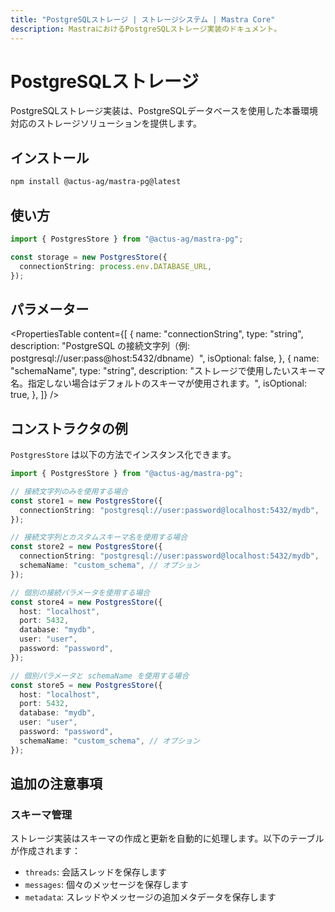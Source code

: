 ```yaml
---
title: "PostgreSQLストレージ | ストレージシステム | Mastra Core"
description: MastraにおけるPostgreSQLストレージ実装のドキュメント。
---
```


# PostgreSQLストレージ

PostgreSQLストレージ実装は、PostgreSQLデータベースを使用した本番環境対応のストレージソリューションを提供します。

## インストール

```bash copy
npm install @actus-ag/mastra-pg@latest
```

## 使い方

```typescript copy showLineNumbers
import { PostgresStore } from "@actus-ag/mastra-pg";

const storage = new PostgresStore({
  connectionString: process.env.DATABASE_URL,
});
```

## パラメーター

<PropertiesTable
  content={[
    {
      name: "connectionString",
      type: "string",
      description:
        "PostgreSQL の接続文字列（例: postgresql://user:pass@host:5432/dbname）",
      isOptional: false,
    },
    {
      name: "schemaName",
      type: "string",
      description:
        "ストレージで使用したいスキーマ名。指定しない場合はデフォルトのスキーマが使用されます。",
      isOptional: true,
    },
  ]}
/>

## コンストラクタの例

`PostgresStore` は以下の方法でインスタンス化できます。

```ts
import { PostgresStore } from "@actus-ag/mastra-pg";

// 接続文字列のみを使用する場合
const store1 = new PostgresStore({
  connectionString: "postgresql://user:password@localhost:5432/mydb",
});

// 接続文字列とカスタムスキーマ名を使用する場合
const store2 = new PostgresStore({
  connectionString: "postgresql://user:password@localhost:5432/mydb",
  schemaName: "custom_schema", // オプション
});

// 個別の接続パラメータを使用する場合
const store4 = new PostgresStore({
  host: "localhost",
  port: 5432,
  database: "mydb",
  user: "user",
  password: "password",
});

// 個別パラメータと schemaName を使用する場合
const store5 = new PostgresStore({
  host: "localhost",
  port: 5432,
  database: "mydb",
  user: "user",
  password: "password",
  schemaName: "custom_schema", // オプション
});
```

## 追加の注意事項

### スキーマ管理

ストレージ実装はスキーマの作成と更新を自動的に処理します。以下のテーブルが作成されます：

- `threads`: 会話スレッドを保存します
- `messages`: 個々のメッセージを保存します
- `metadata`: スレッドやメッセージの追加メタデータを保存します
